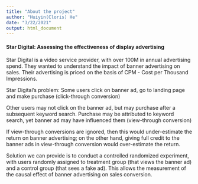 ```yaml
---
title: "About the project"
author: "Huiyin(Cloris) He"
date: "3/22/2021"
output: html_document
---
```

#### Star Digital: Assessing the effectiveness of display advertising 

Star Digital is a video service provider, with over 100M in annual advertising spend. They wanted to understand the impact of banner advertising on sales. Their advertising is priced on the basis of CPM - Cost per Thousand Impressions.

Star Digital's problem:
Some users click on banner ad, go to landing page and make purchase (click-through conversion)

Other users may not click on the banner ad, but may purchase after a subsequent keyword search. Purchase may be attributed to keyword search, yet banner ad may have influenced them (view-through conversion)

If view-through conversions are ignored, then this would under-estimate the return on banner advertising; on the other hand, giving full credit to the banner ads in view-through conversion would over-estimate the return.

Solution we can provide is to conduct a controlled randomized experiment, with users randomly assigned to treatment group (that views the banner ad) and a control group (that sees a fake ad). This allows the measurement of the causal effect of banner advertising on sales conversion.


